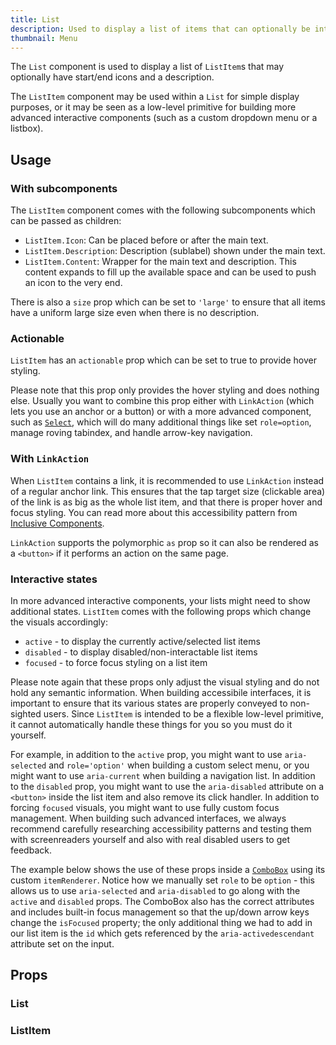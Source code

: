 ```yaml
---
title: List
description: Used to display a list of items that can optionally be interactive.
thumbnail: Menu
---
```



The `List` component is used to display a list of `ListItem`s that may optionally have start/end icons and a description.

<LiveExample src='List.main.tsx'>
  <AllExamples.ListMainExample client:load />
</LiveExample>

The `ListItem` component may be used within a `List` for simple display purposes, or it may be seen as a low-level primitive for building more advanced interactive components (such as a custom dropdown menu or a listbox).

## Usage

### With subcomponents

The `ListItem` component comes with the following subcomponents which can be passed as children:

- `ListItem.Icon`: Can be placed before or after the main text.
- `ListItem.Description`: Description (sublabel) shown under the main text.
- `ListItem.Content`: Wrapper for the main text and description. This content expands to fill up the available space and can be used to push an icon to the very end.

There is also a `size` prop which can be set to `'large'` to ensure that all items have a uniform large size even when there is no description.

<LiveExample src='List.subcomponents.tsx'>
  <AllExamples.ListSubcomponentsExample client:idle />
</LiveExample>

### Actionable

`ListItem` has an `actionable` prop which can be set to true to provide hover styling.

Please note that this prop only provides the hover styling and does nothing else. Usually you want to combine this prop either with `LinkAction` (which lets you use an anchor or a button) or with a more advanced component, such as [`Select`](select), which will do many additional things like set `role=option`, manage roving tabindex, and handle arrow-key navigation.

### With `LinkAction`

When `ListItem` contains a link, it is recommended to use `LinkAction` instead of a regular anchor link. This ensures that the tap target size (clickable area) of the link is as big as the whole list item, and that there is proper hover and focus styling. You can read more about this accessibility pattern from [Inclusive Components](https://inclusive-components.design/cards/).

<LiveExample src='List.links.tsx'>
  <AllExamples.ListLinksExample client:idle />
</LiveExample>

`LinkAction` supports the polymorphic `as` prop so it can also be rendered as a `<button>` if it performs an action on the same page.

### Interactive states

In more advanced interactive components, your lists might need to show additional states. `ListItem` comes with the following props which change the visuals accordingly:

- `active` - to display the currently active/selected list items
- `disabled` - to display disabled/non-interactable list items
- `focused` - to force focus styling on a list item

Please note again that these props only adjust the visual styling and do not hold any semantic information. When building accessibile interfaces, it is important to ensure that its various states are properly conveyed to non-sighted users. Since `ListItem` is intended to be a flexible low-level primitive, it cannot automatically handle these things for you so you must do it yourself.

For example, in addition to the `active` prop, you might want to use `aria-selected` and `role='option'` when building a custom select menu, or you might want to use `aria-current` when building a navigation list. In addition to the `disabled` prop, you might want to use the `aria-disabled` attribute on a `<button>` inside the list item and also remove its click handler. In addition to forcing `focused` visuals, you might want to use fully custom focus management. When building such advanced interfaces, we always recommend carefully researching accessibility patterns and testing them with screenreaders yourself and also with real disabled users to get feedback.

The example below shows the use of these props inside a [`ComboBox`](combobox) using its custom `itemRenderer`. Notice how we manually set `role` to be `option` - this allows us to use `aria-selected` and `aria-disabled` to go along with the `active` and `disabled` props. The ComboBox also has the correct attributes and includes built-in focus management so that the up/down arrow keys change the `isFocused` property; the only additional thing we had to add in our list item is the `id` which gets referenced by the `aria-activedescendant` attribute set on the input.

<LiveExample src='List.combobox.tsx'>
  <AllExamples.ListComboboxExample client:idle />
</LiveExample>

## Props

### List

<PropsTable path='@itwin/itwinui-react/esm/core/List/List.d.ts' />

### ListItem

<PropsTable path='@itwin/itwinui-react/esm/core/List/ListItem.d.ts' />
